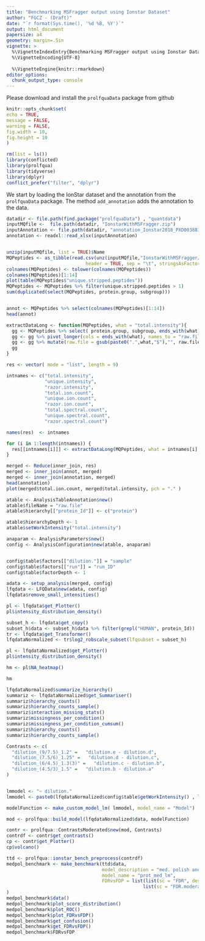 ```yaml
---
title: "Benchmarking MSFragger output using Ionstar Dataset"
author: "FGCZ - (Draft)"
date: "`r format(Sys.time(), '%d %B, %Y')`"
output: html_document
papersize: a4
geometry: margin=.5in
vignette: >
  %\VignetteIndexEntry{Benchmarking MSFragger output using Ionstar Dataset} 
  %\VignetteEncoding{UTF-8}
  
  %\VignetteEngine{knitr::rmarkdown}
editor_options: 
  chunk_output_type: console
---
```



Please download and install the `prolfquaData` package from github

```r
knitr::opts_chunk$set(
echo = TRUE,
message = FALSE,
warning = FALSE,
fig.width = 10,
fig.height = 10
)
```


```r
rm(list = ls())
library(conflicted)
library(prolfqua)
library(tidyverse)
library(dplyr)
conflict_prefer("filter", "dplyr")

```


We start by loading the IonStar dataset and the annotation from the `prolfquaData` package. The method `add_annotation` adds the annotation to the data.

```r
datadir <- file.path(find.package("prolfquaData") , "quantdata")
inputMQfile <-  file.path(datadir, "IonstarWithMSFragger.zip")
inputAnnotation <- file.path(datadir, "annotation_Ionstar2018_PXD003881.xlsx")
annotation <- readxl::read_xlsx(inputAnnotation)


unzip(inputMQfile, list = TRUE)$Name
MQPeptides <- as_tibble(read.csv(unz(inputMQfile,"IonstarWithMSFragger/combined_protein.tsv"),
                             header = TRUE, sep = "\t", stringsAsFactors = FALSE))
colnames(MQPeptides) <- tolower(colnames(MQPeptides))
colnames(MQPeptides)[1:14]
plot(table(MQPeptides$"unique.stripped.peptides"))
MQPeptides <- MQPeptides %>% filter(unique.stripped.peptides > 1)
sum(duplicated(select(MQPeptides, protein.group, subgroup)))


annot <- MQPeptides %>% select(colnames(MQPeptides)[1:14]) 
head(annot)

extractDataLong <- function(MQPeptides, what = "total.intensity"){
  gg <- MQPeptides %>% select( protein.group, subgroup, ends_with(what))
  gg <- gg %>% pivot_longer(cols = ends_with(what), names_to = "raw.file",values_to = what)
  gg <- gg %>% mutate(raw.file = gsub(paste0(".",what,"$"),"", raw.file))
  gg
}

res <- vector( mode = "list", length = 9)

intnames <- c("total.intensity",
              "unique.intensity",
              "razor.intensity",
              "total.ion.count",
              "unique.ion.count",
              "razor.ion.count",
              "total.spectral.count",
              "unique.spectral.count", 
              "razor.spectral.count")

names(res)  <- intnames

for (i in 1:length(intnames)) {
  res[[intnames[i]]] <- extractDataLong(MQPeptides, what = intnames[i] )
}

merged <- Reduce(inner_join, res)
merged <- inner_join(annot, merged)
merged <- inner_join(annotation, merged)
head(annotation)
plot(merged$total.ion.count, merged$total.intensity, pch = "." )

```


```r

atable <- AnalysisTableAnnotation$new()
atable$fileName = "raw.file"
atable$hierarchy[["protein_Id"]] <- c("protein")

atable$hierarchyDepth <- 1
atable$setWorkIntensity("total.intensity")

anaparam <- AnalysisParameters$new()
config <- AnalysisConfiguration$new(atable, anaparam)


config$table$factors[["dilution."]] = "sample"
config$table$factors[["run"]] = "run_ID"
config$table$factorDepth <- 1

adata <- setup_analysis(merged, config)
lfqdata <- LFQData$new(adata, config)
lfqdata$remove_small_intensities()
```


```r
pl <- lfqdata$get_Plotter()
pl$intensity_distribution_density()

subset_h <- lfqdata$get_copy()
subset_h$data <- subset_h$data %>% filter(grepl("HUMAN", protein_Id))
tr <- lfqdata$get_Transformer()
lfqdataNormalized <- tr$log2_robscale_subset(lfqsubset = subset_h)

pl <- lfqdataNormalized$get_Plotter()
pl$intensity_distribution_density()

hm <- pl$NA_heatmap()
```

```r
hm
```

```r
lfqdataNormalized$summarize_hierarchy()
summariz <- lfqdataNormalized$get_Summariser()
summariz$hierarchy_counts()
summariz$hierarchy_counts_sample()
summariz$interaction_missing_stats()
summariz$missingness_per_condition()
summariz$missingness_per_condition_cumsum()
summariz$hierarchy_counts()
summariz$hierarchy_counts_sample()

```

```r
Contrasts <- c(
  "dilution_(9/7.5)_1.2" =   "dilution.e - dilution.d",
  "dilution_(7.5/6)_1.25" =   "dilution.d - dilution.c",
  "dilution_(6/4.5)_1.3(3)" =   "dilution.c - dilution.b",
  "dilution_(4.5/3)_1.5" =   "dilution.b - dilution.a"
)


lmmodel <- "~ dilution."
lmmodel <- paste0(lfqdataNormalized$config$table$getWorkIntensity() , lmmodel)

modelFunction <- make_custom_model_lm( lmmodel, model_name = "Model")

mod <- prolfqua::build_model(lfqdataNormalized$data, modelFunction)

contr <- prolfqua::ContrastsModerated$new(mod, Contrasts)
contrdf <- contr$get_contrasts()
cp <- contr$get_Plotter()
cp$volcano()

```


```r
ttd <- prolfqua::ionstar_bench_preprocess(contrdf)
medpol_benchmark <- make_benchmark(ttd$data,
                                   model_description = "med. polish and lm. density",
                                   model_name = "prot_med_lm",
                                   FDRvsFDP = list(list(sc = "FDR", desc = FALSE),
                                                  list(sc = "FDR.moderated", desc = FALSE))
)
medpol_benchmark$data()
medpol_benchmark$plot_score_distribution()
medpol_benchmark$plot_ROC()
medpol_benchmark$plot_FDRvsFDP()
medpol_benchmark$get_confusion()
medpol_benchmark$get_FDRvsFDP()
medpol_benchmark$FDRvsFDP

```
